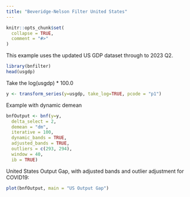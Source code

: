 ```yaml
---
title: "Beveridge-Nelson Filter United States"
---
```


```r
knitr::opts_chunk$set(
  collapse = TRUE,
  comment = "#>"
)
```

This example uses the updated US GDP dataset through to 2023 Q2. 

```r
library(bnfilter)
head(usgdp)
```

Take the log(usgdp) * 100.0

```r
y <- transform_series(y=usgdp, take_log=TRUE, pcode = "p1") 
```

Example with dynamic demean 

```r
bnfOutput <- bnf(y=y,
  delta_select = 2,
  demean = "dm",
  iterative = 100,
  dynamic_bands = TRUE,
  adjusted_bands = TRUE,
  outliers = c(293, 294),
  window = 40,
  ib = TRUE)
```

United States Output Gap, with adjusted bands and outlier adjustment for COVID19: 

```r
plot(bnfOutput, main = "US Output Gap")
```

